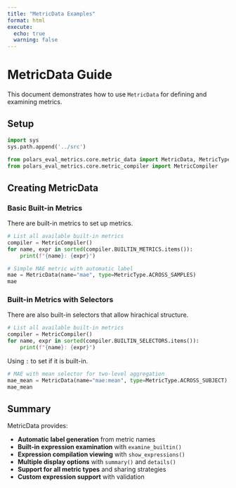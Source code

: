 ```yaml
---
title: "MetricData Examples"
format: html
execute:
  echo: true
  warning: false
---
```


# MetricData Guide

This document demonstrates how to use `MetricData` for defining and examining metrics.

## Setup

```python
import sys
sys.path.append('../src')

from polars_eval_metrics.core.metric_data import MetricData, MetricType, SharedType
from polars_eval_metrics.core.metric_compiler import MetricCompiler
```

## Creating MetricData

### Basic Built-in Metrics

There are built-in metrics to set up metrics. 

```python
# List all available built-in metrics
compiler = MetricCompiler()
for name, expr in sorted(compiler.BUILTIN_METRICS.items()):
    print(f"{name}: {expr}")
```

```python
# Simple MAE metric with automatic label
mae = MetricData(name="mae", type=MetricType.ACROSS_SAMPLES)
mae
```

### Built-in Metrics with Selectors

There are also built-in selectors that allow hirachical 
structure. 

```python
# List all available built-in metrics
compiler = MetricCompiler()
for name, expr in sorted(compiler.BUILTIN_SELECTORS.items()):
    print(f"{name}: {expr}")
```

Using `:` to set <agg_expr:selector_expr> if it is built-in.

```python
# MAE with mean selector for two-level aggregation
mae_mean = MetricData(name="mae:mean", type=MetricType.ACROSS_SUBJECT)
mae_mean
```

## Summary

MetricData provides:

- **Automatic label generation** from metric names
- **Built-in expression examination** with `examine_builtin()`
- **Expression compilation viewing** with `show_expressions()`
- **Multiple display options** with `summary()` and `details()`
- **Support for all metric types** and sharing strategies
- **Custom expression support** with validation